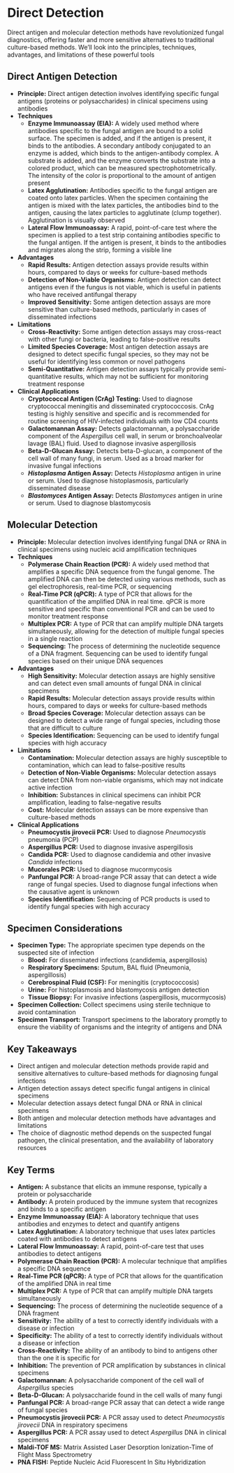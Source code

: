 # Direct Detection {-}

Direct antigen and molecular detection methods have revolutionized fungal diagnostics, offering faster and more sensitive alternatives to traditional culture-based methods. We'll look into the principles, techniques, advantages, and limitations of these powerful tools

## **Direct Antigen Detection** {-}

*   **Principle:** Direct antigen detection involves identifying specific fungal antigens (proteins or polysaccharides) in clinical specimens using antibodies
*   **Techniques**
    *   **Enzyme Immunoassay (EIA):** A widely used method where antibodies specific to the fungal antigen are bound to a solid surface. The specimen is added, and if the antigen is present, it binds to the antibodies. A secondary antibody conjugated to an enzyme is added, which binds to the antigen-antibody complex. A substrate is added, and the enzyme converts the substrate into a colored product, which can be measured spectrophotometrically. The intensity of the color is proportional to the amount of antigen present
    *   **Latex Agglutination:** Antibodies specific to the fungal antigen are coated onto latex particles. When the specimen containing the antigen is mixed with the latex particles, the antibodies bind to the antigen, causing the latex particles to agglutinate (clump together). Agglutination is visually observed
    *   **Lateral Flow Immunoassay:** A rapid, point-of-care test where the specimen is applied to a test strip containing antibodies specific to the fungal antigen. If the antigen is present, it binds to the antibodies and migrates along the strip, forming a visible line
*   **Advantages**
    *   **Rapid Results:** Antigen detection assays provide results within hours, compared to days or weeks for culture-based methods
    *   **Detection of Non-Viable Organisms:** Antigen detection can detect antigens even if the fungus is not viable, which is useful in patients who have received antifungal therapy
    *   **Improved Sensitivity:** Some antigen detection assays are more sensitive than culture-based methods, particularly in cases of disseminated infections
*   **Limitations**
    *   **Cross-Reactivity:** Some antigen detection assays may cross-react with other fungi or bacteria, leading to false-positive results
    *   **Limited Species Coverage:** Most antigen detection assays are designed to detect specific fungal species, so they may not be useful for identifying less common or novel pathogens
    *   **Semi-Quantitative:** Antigen detection assays typically provide semi-quantitative results, which may not be sufficient for monitoring treatment response
*   **Clinical Applications**
    *   **Cryptococcal Antigen (CrAg) Testing:** Used to diagnose cryptococcal meningitis and disseminated cryptococcosis. CrAg testing is highly sensitive and specific and is recommended for routine screening of HIV-infected individuals with low CD4 counts
    *   **Galactomannan Assay:** Detects galactomannan, a polysaccharide component of the *Aspergillus* cell wall, in serum or bronchoalveolar lavage (BAL) fluid. Used to diagnose invasive aspergillosis
    *   **Beta-D-Glucan Assay:** Detects beta-D-glucan, a component of the cell wall of many fungi, in serum. Used as a broad marker for invasive fungal infections
    *   ***Histoplasma* Antigen Assay:** Detects *Histoplasma* antigen in urine or serum. Used to diagnose histoplasmosis, particularly disseminated disease
    *   ***Blastomyces* Antigen Assay:** Detects *Blastomyces* antigen in urine or serum. Used to diagnose blastomycosis

## **Molecular Detection** {-}

*   **Principle:** Molecular detection involves identifying fungal DNA or RNA in clinical specimens using nucleic acid amplification techniques
*   **Techniques**
    *   **Polymerase Chain Reaction (PCR):** A widely used method that amplifies a specific DNA sequence from the fungal genome. The amplified DNA can then be detected using various methods, such as gel electrophoresis, real-time PCR, or sequencing
    *   **Real-Time PCR (qPCR):** A type of PCR that allows for the quantification of the amplified DNA in real time. qPCR is more sensitive and specific than conventional PCR and can be used to monitor treatment response
    *   **Multiplex PCR:** A type of PCR that can amplify multiple DNA targets simultaneously, allowing for the detection of multiple fungal species in a single reaction
    *   **Sequencing:** The process of determining the nucleotide sequence of a DNA fragment. Sequencing can be used to identify fungal species based on their unique DNA sequences
*   **Advantages**
    *   **High Sensitivity:** Molecular detection assays are highly sensitive and can detect even small amounts of fungal DNA in clinical specimens
    *   **Rapid Results:** Molecular detection assays provide results within hours, compared to days or weeks for culture-based methods
    *   **Broad Species Coverage:** Molecular detection assays can be designed to detect a wide range of fungal species, including those that are difficult to culture
    *   **Species Identification:** Sequencing can be used to identify fungal species with high accuracy
*   **Limitations**
    *   **Contamination:** Molecular detection assays are highly susceptible to contamination, which can lead to false-positive results
    *   **Detection of Non-Viable Organisms:** Molecular detection assays can detect DNA from non-viable organisms, which may not indicate active infection
    *   **Inhibition:** Substances in clinical specimens can inhibit PCR amplification, leading to false-negative results
    *   **Cost:** Molecular detection assays can be more expensive than culture-based methods
*   **Clinical Applications**
    *   **Pneumocystis jirovecii PCR:** Used to diagnose *Pneumocystis* pneumonia (PCP)
    *   **Aspergillus PCR:** Used to diagnose invasive aspergillosis
    *   **Candida PCR:** Used to diagnose candidemia and other invasive *Candida* infections
    *   **Mucorales PCR:** Used to diagnose mucormycosis
    *   **Panfungal PCR:** A broad-range PCR assay that can detect a wide range of fungal species. Used to diagnose fungal infections when the causative agent is unknown
    *   **Species Identification:** Sequencing of PCR products is used to identify fungal species with high accuracy

## **Specimen Considerations** {-}

*   **Specimen Type:** The appropriate specimen type depends on the suspected site of infection
    *   **Blood:** For disseminated infections (candidemia, aspergillosis)
    *   **Respiratory Specimens:** Sputum, BAL fluid (Pneumonia, aspergillosis)
    *   **Cerebrospinal Fluid (CSF):** For meningitis (cryptococcosis)
    *   **Urine:** For histoplasmosis and blastomycosis antigen detection
    *   **Tissue Biopsy:** For invasive infections (aspergillosis, mucormycosis)
*   **Specimen Collection:** Collect specimens using sterile technique to avoid contamination
*   **Specimen Transport:** Transport specimens to the laboratory promptly to ensure the viability of organisms and the integrity of antigens and DNA

## **Key Takeaways** {-}

*   Direct antigen and molecular detection methods provide rapid and sensitive alternatives to culture-based methods for diagnosing fungal infections
*   Antigen detection assays detect specific fungal antigens in clinical specimens
*   Molecular detection assays detect fungal DNA or RNA in clinical specimens
*   Both antigen and molecular detection methods have advantages and limitations
*   The choice of diagnostic method depends on the suspected fungal pathogen, the clinical presentation, and the availability of laboratory resources

## **Key Terms** {-}

*   **Antigen:** A substance that elicits an immune response, typically a protein or polysaccharide
*   **Antibody:** A protein produced by the immune system that recognizes and binds to a specific antigen
*   **Enzyme Immunoassay (EIA):** A laboratory technique that uses antibodies and enzymes to detect and quantify antigens
*   **Latex Agglutination:** A laboratory technique that uses latex particles coated with antibodies to detect antigens
*   **Lateral Flow Immunoassay:** A rapid, point-of-care test that uses antibodies to detect antigens
*   **Polymerase Chain Reaction (PCR):** A molecular technique that amplifies a specific DNA sequence
*   **Real-Time PCR (qPCR):** A type of PCR that allows for the quantification of the amplified DNA in real time
*   **Multiplex PCR:** A type of PCR that can amplify multiple DNA targets simultaneously
*   **Sequencing:** The process of determining the nucleotide sequence of a DNA fragment
*   **Sensitivity:** The ability of a test to correctly identify individuals with a disease or infection
*   **Specificity:** The ability of a test to correctly identify individuals without a disease or infection
*   **Cross-Reactivity:** The ability of an antibody to bind to antigens other than the one it is specific for
*   **Inhibition:** The prevention of PCR amplification by substances in clinical specimens
*   **Galactomannan:** A polysaccharide component of the cell wall of *Aspergillus* species
*   **Beta-D-Glucan:** A polysaccharide found in the cell walls of many fungi
*   **Panfungal PCR:** A broad-range PCR assay that can detect a wide range of fungal species
*   **Pneumocystis jirovecii PCR:** A PCR assay used to detect *Pneumocystis jirovecii* DNA in respiratory specimens
*   **Aspergillus PCR:** A PCR assay used to detect *Aspergillus* DNA in clinical specimens
*    **Maldi-TOF MS:** Matrix Assisted Laser Desorption Ionization-Time of Flight Mass Spectrometry
*   **PNA FISH:** Peptide Nucleic Acid Fluorescent In Situ Hybridization